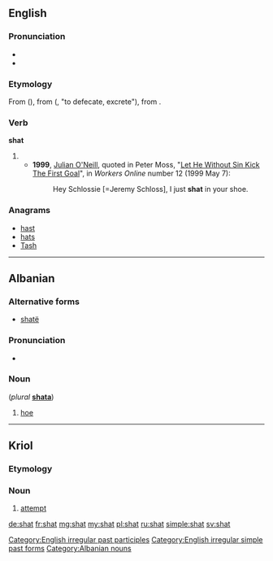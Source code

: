==English==

===Pronunciation===
* {{IPA|/ʃæt/}}
* {{rhymes|æt}}

===Etymology===
From {{etyl|ang}} {{term|scat|scāt|lang=ang}} ({{term|scitan|scītan|lang=ang}}), from {{etyl|gem-pro|ang}} {{recons|skait|lang=gem-pro}} ({{recons|skītanan|lang=gem-pro}}, "to defecate, excrete"), from {{etyl|ine-pro|ang}} {{recons|sḱeyd-||to part with, separate, cut off|lang=ine-pro}}.

===Verb===
'''shat'''

# {{past of|shit}}
#* '''1999''', [[w:Julian O'Neill|Julian O'Neill]], quoted in Peter Moss, "[http://workers.labor.net.au/12/b_sportspage_pete.html Let He Without Sin Kick The First Goal]", in ''Workers Online'' number 12 (1999 May 7):
#*: Hey Schlossie [=Jeremy Schloss], I just '''shat''' in your shoe.

===Anagrams===
* [[hast#English|hast]]
* [[hats#English|hats]]
* [[Tash#English|Tash]]

[[Category:English irregular past participles]]
[[Category:English irregular simple past forms]]

----

==Albanian==

===Alternative forms===
* [[shatë]]

===Pronunciation===
* {{IPA|/ʃat/|lang=sq}}

===Noun===
{{head|sq|noun}} {{m}} (''plural'' '''[[shata]]''')

# [[hoe]]

[[Category:Albanian nouns]]

----

==Kriol==

===Etymology===
{{etyl|en|rop}} {{term|lang=en|shot}}

===Noun===
{{head|rop|noun}}

# [[attempt]]

[[de:shat]]
[[fr:shat]]
[[mg:shat]]
[[my:shat]]
[[pl:shat]]
[[ru:shat]]
[[simple:shat]]
[[sv:shat]]